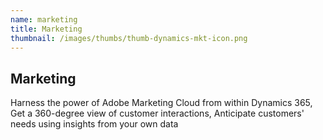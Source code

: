 ```yaml
---
name: marketing
title: Marketing
thumbnail: /images/thumbs/thumb-dynamics-mkt-icon.png
---
```


## Marketing

Harness the power of Adobe Marketing Cloud from within Dynamics 365, Get a
360-degree view of customer interactions, Anticipate customers' needs
using insights from your own data
